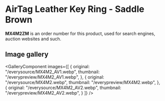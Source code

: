 
# AirTag Leather Key Ring - Saddle Brown

<Callout type='info' emoji='👉🏻'>**MX4M2ZM** is an order number for this product, used for search engines, auction websites and such.</Callout>

## Image gallery

<GalleryComponent
    images={[
      {
        original: "/everysource/MX4M2_AV1.webp",
        thumbnail: "/everypreview/MX4M2_AV1.webp",
      },
      {
        original: "/everysource/MX4M2.webp",
        thumbnail: "/everypreview/MX4M2.webp",
      },
      {
        original: "/everysource/MX4M2_AV2.webp",
        thumbnail: "/everypreview/MX4M2_AV2.webp",
      }
    ]}
  />
